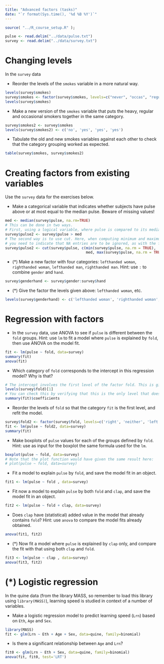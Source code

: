 ```yaml
---
title: "Advanced factors (tasks)"
date: "`r format(Sys.time(), '%d %B %Y')`"
---
```


```r
source( "../R_course_setup.R" );
```

```r
pulse <- read.delim("../data/pulse.txt")
survey <- read.delim("../data/survey.txt")
```


# Changing levels {#levels}

In the `survey` data

- Reorder the levels of the `smokes` variable in a more natural way.

```r
levels(survey$smokes)
survey$smokes <- factor(survey$smokes, levels=c("never", "occas", "regul", "heavy"))
levels(survey$smokes)
```

- Make a new version of the `smokes` variable that puts the heavy, regular and occasional smokers together in the same category.

```r
survey$smokes2 <- survey$smokes
levels(survey$smokes2) <- c('no', 'yes', 'yes', 'yes')
```

- Tabulate the old and new smokes variables against each other to check that the category grouping worked as expected.

```r
table(survey$smokes, survey$smokes2)
```


# Creating factors from existing variables

Use the `survey` data for the exercises below.

- Make a categorical variable that indicates whether subjects have pulse above or at most equal to the median pulse. Beware of missing values!

```r
med <- median(survey$pulse, na.rm=TRUE)
# This can be done in two ways. 
# First, using a logical variable, where pulse is compared to its median
survey$pulse2 <- survey$pulse > med
# The second way is to use cut. Here, when computing minimum and maximum,
# you need to indicate that NA entries are to be ignored, as with the function to compute the median
survey$pulse2 <- cut(survey$pulse, c(min(survey$pulse, na.rm = TRUE), 
                                     med, max(survey$pulse, na.rm = TRUE)))
```

- (*) Make a new factor with four categories: `lefthanded woman`, `righthanded woman`, `lefthanded man`, `righthanded man`. Hint: use `:` to combine `gender` and `hand`.

```r
survey$genderhand <- survey$gender:survey$hand
```

- (*) Give the factor the levels given above: `lefthanded woman`, etc.
```r
levels(survey$genderhand) <- c('lefthanded woman', 'righthanded woman', 'lefthanded man', 'righthanded man')
```


# Regression with factors {#anova}

- In the `survey` data, use ANOVA to see if `pulse` is different between the `fold` groups. Hint: use `lm` to fit a model where `pulse` is explained by `fold`, then use ANOVA on the model fit.

```r
fit <- lm(pulse ~ fold, data=survey)
summary(fit)
anova(fit)
```

- Which category of `fold` corresponds to the intercept in this regression model? Why is that?

```r
# The intercept involves the first level of the factor fold. This is given below:
levels(survey$fold)[1]
# You can check this by verifying that this is the only level that does not appear explicitly in the coefficients table of the model fit summary:
summary(fit)$coefficients
```


- Reorder the levels of `fold` so that the category `fit` is the first level, and refit the model. 

```r
survey$fold2 <- factor(survey$fold, levels=c('right', 'neither', 'left'))
fit <- lm(pulse ~ fold2, data=survey)
summary(fit)
```

- Make boxplots of `pulse` values for each of the groups defined by `fold`. Hint: use as input for the boxplot the same formula used for the `lm`.

```r
boxplot(pulse ~ fold, data=survey)
# Note that the plot function would have given the same result here:
# plot(pulse ~ fold, data=survey)
```

- Fit a model to explain `pulse` by `fold`, and save the model fit in an object.


```r
fit1 <- lm(pulse ~ fold , data=survey)
```

- Fit now a model to explain `pulse` by both `fold` and `clap`, and save the model fit in an object. 

```r
fit2 <- lm(pulse ~ fold + clap, data=survey)
```

- Does `clap` have (statistical) added value in the model that already contains `fold`? Hint: use `anova` to compare the model fits already obtained.

```r
anova(fit1, fit2)
```


- (*) Now fit a model where `pulse` is explained by  `clap` only, and compare the fit with that using both `clap` and `fold`.  

```r
fit3 <- lm(pulse ~ clap , data=survey)
anova(fit3, fit2)
```


# (*) Logistic regression

In the quine data (from the library MASS, so remember to load this library using `library(MASS)`),  learning speed is studied in context of a number of variables.

- Make a logistic regression model to predict learning speed (`Lrn`) based on `Eth`, `Age` and `Sex`.

```r
library(MASS)
fit <- glm(Lrn ~ Eth + Age + Sex, data=quine, family=binomial)
```

- Is there a significant relationship between `Age` and `Lrn`?
  
```r
fit0 <- glm(Lrn ~ Eth + Sex, data=quine, family=binomial)
anova(fit, fit0, test='LRT')
```

